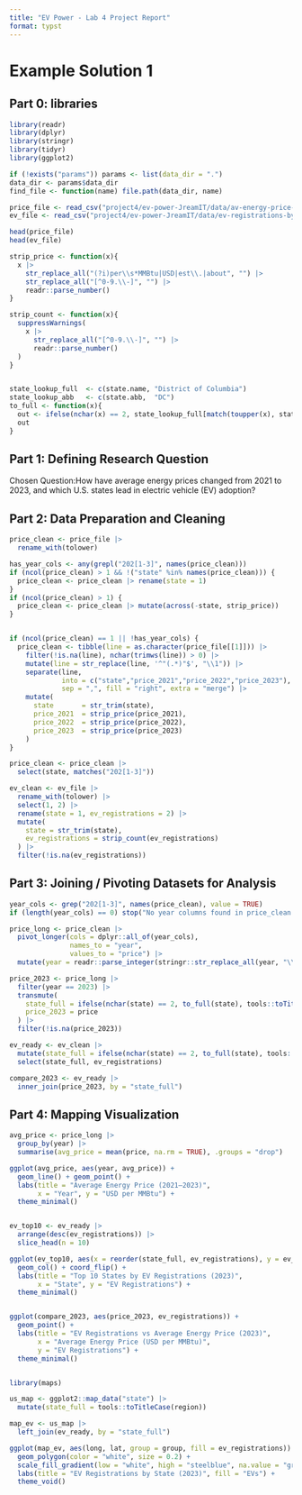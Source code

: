 ```yaml
---
title: "EV Power - Lab 4 Project Report"
format: typst
---
```


# Example Solution 1

## **Part 0: libraries**

```r
library(readr)
library(dplyr)
library(stringr)
library(tidyr)
library(ggplot2)

if (!exists("params")) params <- list(data_dir = ".")
data_dir <- params$data_dir
find_file <- function(name) file.path(data_dir, name)

price_file <- read_csv("project4/ev-power-JreamIT/data/av-energy-price-2021-2023.csv")
ev_file <- read_csv("project4/ev-power-JreamIT/data/ev-registrations-by-state-2023.csv")

head(price_file)
head(ev_file)

strip_price <- function(x){
  x |>
    str_replace_all("(?i)per\\s*MMBtu|USD|est\\.|about", "") |>
    str_replace_all("[^0-9.\\-]", "") |>            
    readr::parse_number()
}

strip_count <- function(x){
  suppressWarnings(
    x |>
      str_replace_all("[^0-9.\\-]", "") |>
      readr::parse_number()
  )
}


state_lookup_full  <- c(state.name, "District of Columbia")
state_lookup_abb   <- c(state.abb,  "DC")
to_full <- function(x){
  out <- ifelse(nchar(x) == 2, state_lookup_full[match(toupper(x), state_lookup_abb)], x)
  out
}
```

## **Part 1:** **Defining Research Question**

Chosen Question:How have average energy prices changed from 2021 to 2023, and which U.S. states lead in electric vehicle (EV) adoption?

## **Part 2: Data Preparation and Cleaning**

```r
price_clean <- price_file |>
  rename_with(tolower)

has_year_cols <- any(grepl("202[1-3]", names(price_clean)))
if (ncol(price_clean) > 1 && !("state" %in% names(price_clean))) {
  price_clean <- price_clean |> rename(state = 1)
}
if (ncol(price_clean) > 1) {
  price_clean <- price_clean |> mutate(across(-state, strip_price))
}


if (ncol(price_clean) == 1 || !has_year_cols) {
  price_clean <- tibble(line = as.character(price_file[[1]])) |>
    filter(!is.na(line), nchar(trimws(line)) > 0) |>
    mutate(line = str_replace(line, '^"(.*)"$', "\\1")) |>
    separate(line,
             into = c("state","price_2021","price_2022","price_2023"),
             sep = ",", fill = "right", extra = "merge") |>
    mutate(
      state       = str_trim(state),
      price_2021  = strip_price(price_2021),
      price_2022  = strip_price(price_2022),
      price_2023  = strip_price(price_2023)
    )
}

price_clean <- price_clean |>
  select(state, matches("202[1-3]"))

ev_clean <- ev_file |>
  rename_with(tolower) |>
  select(1, 2) |>
  rename(state = 1, ev_registrations = 2) |>
  mutate(
    state = str_trim(state),
    ev_registrations = strip_count(ev_registrations)
  ) |>
  filter(!is.na(ev_registrations))
```

## **Part 3: Joining / Pivoting Datasets for Analysis**

```r
year_cols <- grep("202[1-3]", names(price_clean), value = TRUE)
if (length(year_cols) == 0) stop("No year columns found in price_clean after cleaning.")

price_long <- price_clean |>
  pivot_longer(cols = dplyr::all_of(year_cols),
               names_to = "year",
               values_to = "price") |>
  mutate(year = readr::parse_integer(stringr::str_replace_all(year, "\\D", "")))

price_2023 <- price_long |>
  filter(year == 2023) |>
  transmute(
    state_full = ifelse(nchar(state) == 2, to_full(state), tools::toTitleCase(state)),
    price_2023 = price
  ) |>
  filter(!is.na(price_2023))

ev_ready <- ev_clean |>
  mutate(state_full = ifelse(nchar(state) == 2, to_full(state), tools::toTitleCase(state))) |>
  select(state_full, ev_registrations)

compare_2023 <- ev_ready |>
  inner_join(price_2023, by = "state_full")
```

## **Part 4: Mapping Visualization**

```r

avg_price <- price_long |>
  group_by(year) |>
  summarise(avg_price = mean(price, na.rm = TRUE), .groups = "drop")

ggplot(avg_price, aes(year, avg_price)) +
  geom_line() + geom_point() +
  labs(title = "Average Energy Price (2021–2023)",
       x = "Year", y = "USD per MMBtu") +
  theme_minimal()


ev_top10 <- ev_ready |>
  arrange(desc(ev_registrations)) |>
  slice_head(n = 10)

ggplot(ev_top10, aes(x = reorder(state_full, ev_registrations), y = ev_registrations)) +
  geom_col() + coord_flip() +
  labs(title = "Top 10 States by EV Registrations (2023)",
       x = "State", y = "EV Registrations") +
  theme_minimal()


ggplot(compare_2023, aes(price_2023, ev_registrations)) +
  geom_point() +
  labs(title = "EV Registrations vs Average Energy Price (2023)",
       x = "Average Energy Price (USD per MMBtu)",
       y = "EV Registrations") +
  theme_minimal()


library(maps)

us_map <- ggplot2::map_data("state") |>
  mutate(state_full = tools::toTitleCase(region))

map_ev <- us_map |>
  left_join(ev_ready, by = "state_full")

ggplot(map_ev, aes(long, lat, group = group, fill = ev_registrations)) +
  geom_polygon(color = "white", size = 0.2) +
  scale_fill_gradient(low = "white", high = "steelblue", na.value = "grey90") +
  labs(title = "EV Registrations by State (2023)", fill = "EVs") +
  theme_void()
```